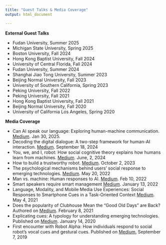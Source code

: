 ```yaml
---
title: "Guest Talks & Media Coverage"
output: html_document

---
```


**External Guest Talks**

- Fudan University, Summer 2025
- Michigan State University, Spring 2025
- Boston University, Fall 2024
- Hong Kong Baptist University, Fall 2024
- University of Central Florida, Fall 2024
- Fudan University, Summer 2024
- Shanghai Jiao Tong University, Summer 2023
- Beijing Normal University, Fall 2023
- University of Southern California, Spring 2023
- Peking University, Fall 2022
- Peking University, Fall 2021
- Hong Kong Baptist University, Fall 2021
- Beijing Normal University, Fall 2020
- University of California Los Angeles, Spring 2020

**Media Coverage**

- Can AI speak our language: Exploring human-machine communication. [Medium](https://medium.com/university-of-florida-college-of-journalism-and/can-ai-speak-our-language-exploring-human-machine-communication-baaf83f77e5a). Jan 30, 2025. 
- Decoding the digital dialogue: A two-step framework for human-AI interaction. [Medium](https://medium.com/university-of-florida-college-of-journalism-and/decoding-the-digital-dialogue-a-two-step-framework-for-human-ai-interaction-c7a0178ccde4). September 18, 2024
- You, we, and I, robot: How social cognitive theory explains how humans learn from machines. [Medium](https://medium.com/university-of-florida-college-of-journalism-and/you-we-and-i-robot-how-social-cognitive-theory-explains-how-humans-learn-from-machines-0e18f0305246). June, 2, 2024
- How to build a trustworthy robot. [Medium](https://medium.com/university-of-florida-college-of-journalism-and/how-to-build-a-trustworthy-robot-bed1de61cd1f). October 2, 2023
- The psychological mechanisms behind users’ social response to emerging technologies. [Medium](https://medium.com/university-of-florida-college-of-journalism-and/the-psychological-mechanisms-behind-users-social-response-to-emerging-technologies-5e3fd54ca5f7). May 20, 2022
- Man vs. machine: Human responses to AI. [Medium](https://medium.com/university-of-florida-college-of-journalism-and/man-vs-machine-human-responses-to-ai-7cc8d9c3251c). Feb 10, 2022
- Smart speakers require smart management [Medium](https://medium.com/university-of-florida-college-of-journalism-and/smart-speakers-require-smart-management-b447160dd6b5). January 13, 2022
- Language, Modality, and Mobile Media Use Experiences: Social Responses to Smartphone Cues in a Task-Oriented Context [Medium](https://medium.com/university-of-florida-college-of-journalism-and/language-modality-and-mobile-media-use-experiences-social-responses-to-smartphone-cues-in-a-7fa7e07376e6). May 4, 2021
- Does the popularity of Clubhouse Mean the “Good Old Days” are Back? Authored on [Medium](https://medium.com/university-of-florida-college-of-journalism-and/does-the-popularity-of-clubhouse-mean-the-good-old-days-are-back-69a863a3918e). February 8, 2021
- Explicating cues: A typology for understanding emerging technologies. Published on [Medium](https://medium.com/university-of-florida-college-of-journalism-and/explicating-cues-a-typology-for-understanding-emerging-media-technologies-c76509e428a8). January 14, 2020
- First encounter with Robot Alpha: How individuals respond to social robot’s vocal cues and gestural cues. Published on [Medium](https://medium.com/university-of-florida-college-of-journalism-and/first-encounter-with-robot-alpha-how-individuals-respond-to-social-robots-vocal-cues-and-gestures-1395c8bb506d), September 7, 2019






